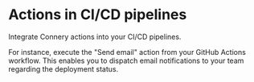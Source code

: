 # Actions in CI/CD pipelines

Integrate Connery actions into your CI/CD pipelines.

For instance, execute the "Send email" action from your GitHub Actions workflow.
This enables you to dispatch email notifications to your team regarding the deployment status.
